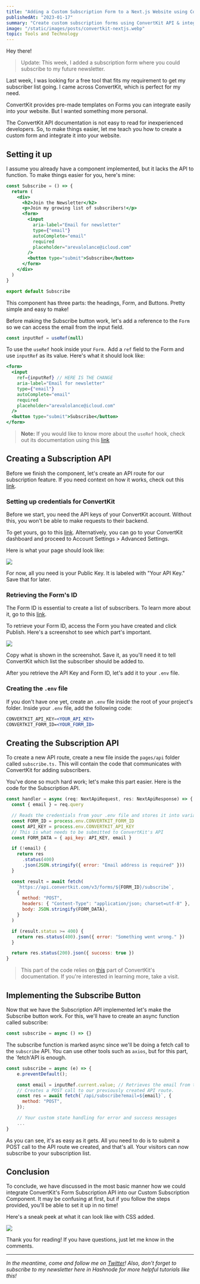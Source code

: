 ```yaml
---
title: "Adding a Custom Subscription Form to a Next.js Website using ConvertKit"
publishedAt: "2023-01-17"
summary: "Create custom subscription forms using ConvertKit API & integrate into Next.js website with this easy-to-follow guide."
image: "/static/images/posts/convertkit-nextjs.webp"
topic: Tools and Technology
---
```


Hey there!

> Update: This week, I added a subscription form where you could subscribe to my future newsletter.

Last week, I was looking for a free tool that fits my requirement to get my subscriber list going. I came across ConvertKit, which is perfect for my need.

ConvertKit provides pre-made templates on Forms you can integrate easily into your website. But I wanted something more personal.

The ConvertKit API documentation is not easy to read for inexperienced developers. So, to make things easier, let me teach you how to create a custom form and integrate it into your website.

## Setting it up

I assume you already have a component implemented, but it lacks the API to function. To make things easier for you, here's mine:

```jsx
const Subscribe = () => {
  return (
    <div>
      <h2>Join the Newsletter</h2>
      <p>Join my growing list of subscribers!</p>
      <form>
        <input
          aria-label="Email for newsletter"
          type={"email"}
          autoComplete="email"
          required
          placeholder="arevalolance@icloud.com"
        />
        <button type="submit">Subscribe</button>
      </form>
    </div>
  )
}

export default Subscribe
```

This component has three parts: the headings, Form, and Buttons. Pretty simple and easy to make!

Before making the Subscribe button work, let's add a reference to the `Form` so we can access the email from the input field.

```jsx
const inputRef = useRef(null)
```

To use the `useRef` hook inside your `Form.` Add a `ref` field to the Form and use `inputRef` as its value. Here's what it should look like:

```jsx
<form>
  <input
    ref={inputRef} // HERE IS THE CHANGE
    aria-label="Email for newsletter"
    type={"email"}
    autoComplete="email"
    required
    placeholder="arevalolance@icloud.com"
  />
  <button type="submit">Subscribe</button>
</form>
```

> **Note:** If you would like to know more about the `useRef` hook, check out its documentation using this [link](https://reactjs.org/docs/hooks-reference.html#useref)

## Creating a Subscription API

Before we finish the component, let's create an API route for our subscription feature. If you need context on how it works, check out this [link](https://nextjs.org/docs/api-routes/introduction).

### Setting up credentials for ConvertKit

Before we start, you need the API keys of your ConvertKit account. Without this, you won't be able to make requests to their backend.

To get yours, go to this [link](https://app.convertkit.com/account_settings/advanced_settings). Alternatively, you can go to your ConvertKit dashboard and proceed to Account Settings > Advanced Settings.

Here is what your page should look like:

![](https://res.craft.do/user/full/2903f590-388b-cac7-3079-4ba0730a465c/doc/CD9934FD-6484-4736-877A-92B52C27A39C/39b596f5-3918-4fc6-8cf8-3afe0646a6f2)

For now, all you need is your Public Key. It is labeled with "Your API Key." Save that for later.

### Retrieving the Form's ID

The Form ID is essential to create a list of subscribers. To learn more about it, go to this [link](https://convertkit.com/features/forms).

To retrieve your Form ID, access the Form you have created and click Publish. Here's a screenshot to see which part's important.

![](https://res.craft.do/user/full/2903f590-388b-cac7-3079-4ba0730a465c/doc/CD9934FD-6484-4736-877A-92B52C27A39C/68298e33-aaa2-4fb3-ba0a-191c61e8a787)

Copy what is shown in the screenshot. Save it, as you'll need it to tell ConvertKit which list the subscriber should be added to.

After you retrieve the API Key and Form ID, let's add it to your `.env` file.

### Creating the `.env` file

If you don't have one yet, create an `.env` file inside the root of your project's folder. Inside your `.env` file, add the following code:

```jsx
CONVERTKIT_API_KEY=<YOUR_API_KEY>
CONVERTKIT_FORM_ID=<YOUR_FORM_ID>
```

## Creating the Subscription API

To create a new API route, create a new file inside the `pages/api` folder called `subscribe.ts.` This will contain the code that communicates with ConvertKit for adding subscribers.

You've done so much hard work; let's make this part easier. Here is the code for the Subscription API.

```jsx
const handler = async (req: NextApiRequest, res: NextApiResponse) => {
  const { email } = req.query

  // Reads the credentials from your .env file and stores it into variables
  const FORM_ID = process.env.CONVERTKIT_FORM_ID
  const API_KEY = process.env.CONVERTKIT_API_KEY
  // This is what needs to be submitted to ConvertKit's API
  const FORM_DATA = { api_key: API_KEY, email }

  if (!email) {
    return res
      .status(400)
      .json(JSON.stringify({ error: "Email address is required" }))
  }

  const result = await fetch(
    `https://api.convertkit.com/v3/forms/${FORM_ID}/subscribe`,
    {
      method: "POST",
      headers: { "Content-Type": "application/json; charset=utf-8" },
      body: JSON.stringify(FORM_DATA),
    }
  )

  if (result.status >= 400) {
    return res.status(400).json({ error: "Something went wrong." })
  }

  return res.status(200).json({ success: true })
}
```

> This part of the code relies on [this](https://developers.convertkit.com/#add-subscriber-to-a-form) part of ConvertKit's documentation. If you're interested in learning more, take a visit.

## Implementing the Subscribe Button

Now that we have the Subscription API implemented let's make the Subscribe button work. For this, we'll have to create an async function called subscribe:

```jsx
const subscribe = async () => {}
```

The subscribe function is marked async since we'll be doing a fetch call to the `subscribe` API. You can use other tools such as `axios`, but for this part, the `fetch'API is enough.

```jsx
const subscribe = async (e) => {
    e.preventDefault();

    const email = inputRef.current.value; // Retrieves the email from the input form
    // Creates a POST call to our previously created API route.
    const res = await fetch(`/api/subscribe?email=${email}`, {
      method: "POST",
    });

    // Your custom state handling for error and success messages
    ...
}
```

As you can see, it's as easy as it gets. All you need to do is to submit a POST call to the API route we created, and that's all. Your visitors can now subscribe to your subscription list.

## Conclusion

To conclude, we have discussed in the most basic manner how we could integrate ConvertKit's Form Subscription API into our Custom Subscription Component. It may be confusing at first, but if you follow the steps provided, you'll be able to set it up in no time!

Here's a sneak peek at what it can look like with CSS added.

![](https://res.craft.do/user/full/2903f590-388b-cac7-3079-4ba0730a465c/doc/CD9934FD-6484-4736-877A-92B52C27A39C/b5a50e03-49df-4801-9ebb-b60e4e61a350)

Thank you for reading! If you have questions, just let me know in the comments.

---

_In the meantime, come and follow me on_ [_Twitter_](https://twitter.com/arevalolance)_! Also, don't forget to subscribe to my newsletter here in Hashnode for more helpful tutorials like this!_
